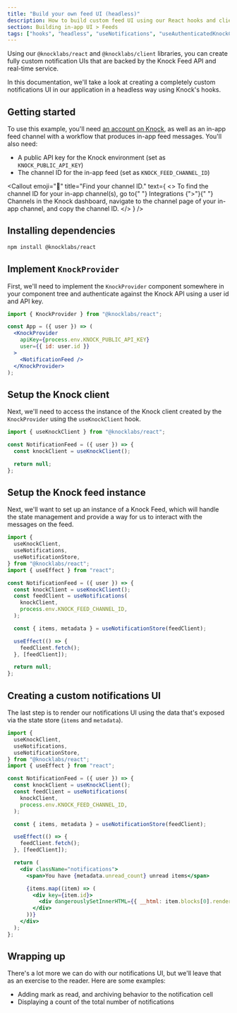 ```yaml
---
title: "Build your own feed UI (headless)"
description: How to build custom feed UI using our React hooks and client library.
section: Building in-app UI > Feeds
tags: ["hooks", "headless", "useNotifications", "useAuthenticatedKnockClient"]
---
```


Using our `@knocklabs/react` and `@knocklabs/client` libraries, you can create fully custom notification UIs that are backed by the Knock Feed API and real-time service.

In this documentation, we'll take a look at creating a completely custom notifications UI in our application in a headless way using Knock's hooks.

## Getting started

To use this example, you'll need [an account on Knock](https://dashboard.knock.app), as well as an in-app feed channel with a workflow that produces in-app feed messages. You'll also need:

- A public API key for the Knock environment (set as `KNOCK_PUBLIC_API_KEY`)
- The channel ID for the in-app feed (set as `KNOCK_FEED_CHANNEL_ID`)

<Callout
  emoji="🌠"
  title="Find your channel ID."
  text={
    <>
      To find the channel ID for your in-app channel(s), go to{" "}
      <span className="font-bold">Integrations</span> {">"}{" "}
      <span className="font-bold">Channels</span> in the Knock dashboard,
      navigate to the channel page of your in-app channel, and copy the channel
      ID.
    </>
  }
/>

## Installing dependencies

```bash title="Installing dependencies"
npm install @knocklabs/react
```

## Implement `KnockProvider`

First, we'll need to implement the `KnockProvider` component somewhere in your component tree and authenticate against the Knock API using a user id and API key.

```jsx title="Implement KnockProvider in your app"
import { KnockProvider } from "@knocklabs/react";

const App = ({ user }) => (
  <KnockProvider
    apiKey={process.env.KNOCK_PUBLIC_API_KEY}
    user={{ id: user.id }}
  >
    <NotificationFeed />
  </KnockProvider>
);
```

## Setup the Knock client

Next, we'll need to access the instance of the Knock client created by the `KnockProvider` using the `useKnockClient` hook.

```jsx title="Access the configured knockClient using useKnockClient"
import { useKnockClient } from "@knocklabs/react";

const NotificationFeed = ({ user }) => {
  const knockClient = useKnockClient();

  return null;
};
```

## Setup the Knock feed instance

Next, we'll want to set up an instance of a Knock Feed, which will handle the state management and provide a way for us to interact with the messages on the feed.

```jsx title="Create a feed store with Zustand"
import {
  useKnockClient,
  useNotifications,
  useNotificationStore,
} from "@knocklabs/react";
import { useEffect } from "react";

const NotificationFeed = ({ user }) => {
  const knockClient = useKnockClient();
  const feedClient = useNotifications(
    knockClient,
    process.env.KNOCK_FEED_CHANNEL_ID,
  );

  const { items, metadata } = useNotificationStore(feedClient);

  useEffect(() => {
    feedClient.fetch();
  }, [feedClient]);

  return null;
};
```

## Creating a custom notifications UI

The last step is to render our notifications UI using the data that's exposed via the state store (`items` and `metadata`).

```jsx title="Render items and metadata in the feed"
import {
  useKnockClient,
  useNotifications,
  useNotificationStore,
} from "@knocklabs/react";
import { useEffect } from "react";

const NotificationFeed = ({ user }) => {
  const knockClient = useKnockClient();
  const feedClient = useNotifications(
    knockClient,
    process.env.KNOCK_FEED_CHANNEL_ID,
  );

  const { items, metadata } = useNotificationStore(feedClient);

  useEffect(() => {
    feedClient.fetch();
  }, [feedClient]);

  return (
    <div className="notifications">
      <span>You have {metadata.unread_count} unread items</span>

      {items.map((item) => (
        <div key={item.id}>
          <div dangerouslySetInnerHTML={{ __html: item.blocks[0].rendered }} />
        </div>
      ))}
    </div>
  );
};
```

## Wrapping up

There's a lot more we can do with our notifications UI, but we'll leave that as an exercise to the reader. Here are some examples:

- Adding mark as read, and archiving behavior to the notification cell
- Displaying a count of the total number of notifications

